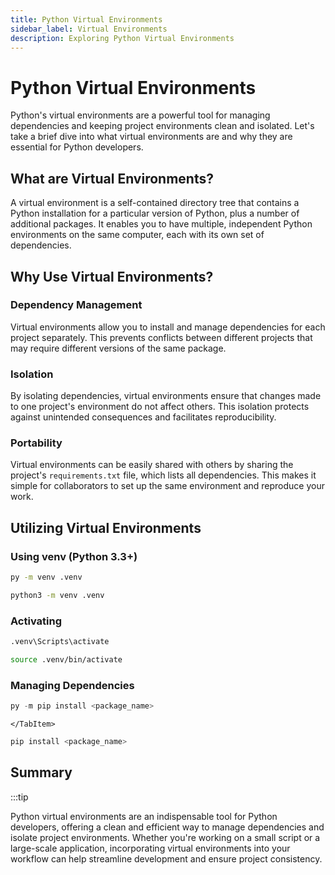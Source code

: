 ```yaml
---
title: Python Virtual Environments
sidebar_label: Virtual Environments
description: Exploring Python Virtual Environments
---
```




# Python Virtual Environments

Python's virtual environments are a powerful tool for managing dependencies and keeping project environments clean and isolated. Let's take a brief dive into what virtual environments are and why they are essential for Python developers.

## What are Virtual Environments?

A virtual environment is a self-contained directory tree that contains a Python installation for a particular version of Python, plus a number of additional packages. It enables you to have multiple, independent Python environments on the same computer, each with its own set of dependencies.

## Why Use Virtual Environments?

### Dependency Management

Virtual environments allow you to install and manage dependencies for each project separately. This prevents conflicts between different projects that may require different versions of the same package.

### Isolation

By isolating dependencies, virtual environments ensure that changes made to one project's environment do not affect others. This isolation protects against unintended consequences and facilitates reproducibility.

### Portability

Virtual environments can be easily shared with others by sharing the project's `requirements.txt` file, which lists all dependencies. This makes it simple for collaborators to set up the same environment and reproduce your work.

## Utilizing Virtual Environments

### Using venv (Python 3.3+)

<Tabs groupId="operating-systems">
  <TabItem value="win" label="Windows">
   
   ```bash
py -m venv .venv
   ```
  
  </TabItem>
  <TabItem value="unix" label="Unix">
  
  ```bash
python3 -m venv .venv
  ```
  
  </TabItem>
</Tabs>

### Activating

<Tabs groupId="operating-systems">
  <TabItem value="win" label="Windows">
   
   ```bash
.venv\Scripts\activate
   ```
  
  </TabItem>
  <TabItem value="unix" label="Unix">
  
  ```bash
source .venv/bin/activate
  ```
  
  </TabItem>
</Tabs>




### Managing Dependencies

<Tabs groupId="operating-systems">
  <TabItem value="win" label="Windows">

  ```py
  py -m pip install <package_name>
  ```

    </TabItem>
  <TabItem value="unix" label="Unix">
  
  ```py
  pip install <package_name>
  ```
</TabItem>
</Tabs>

<!-- 
```bash
pip install package_name
pip install -r requirements.txt
pip freeze > requirements.txt
``` -->


## Summary

:::tip

Python virtual environments are an indispensable tool for Python developers, offering a clean and efficient way to manage dependencies and isolate project environments. Whether you're working on a small script or a large-scale application, incorporating virtual environments into your workflow can help streamline development and ensure project consistency.